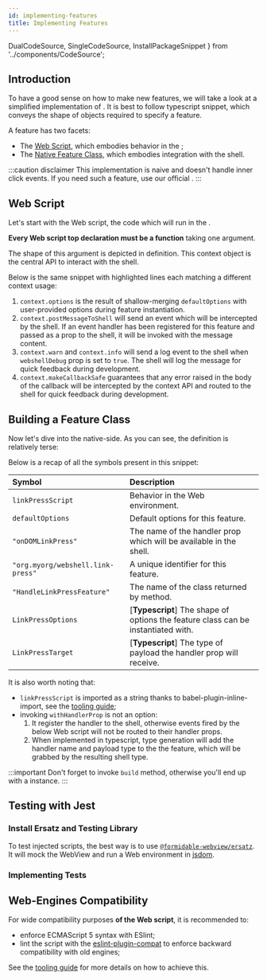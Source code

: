 ```yaml
---
id: implementing-features
title: Implementing Features
---
```


  DualCodeSource,
  SingleCodeSource,
  InstallPackageSnippet
} from '../components/CodeSource';

## Introduction

To have a good sense on how to make new features, we will take a look at
a simplified implementation of <APIReference reference="HandleLinkPressFeature"
type="variable" />. It is best to follow typescript snippet, which conveys the
shape of objects required to specify a feature.

A feature has two facets:

- The [Web Script](#web-script), which embodies behavior in the <WebView />;
- The [Native Feature Class](#building-a-feature-class), which embodies integration with the shell.

:::caution disclaimer
This implementation is naive and doesn't handle inner click events. If you need such a feature, use our official <APIReference reference="HandleLinkPressFeature" type="variable" />.
:::

## Web Script

Let's start with the Web script, the code which will run in the <ReactReference name="WebView" type="class" />.

<SingleCodeSource source="HandleLinkPressFeature.webjs" lang="js" />

**Every Web script top declaration must be a function** taking one argument.

The shape of this argument is depicted in <APIReference reference="WebjsContext" type="interface" /> definition.
This context object is the central API to interact with the shell.

<APIBox reference="WebjsContext" type="interface" />

Below is the same snippet with highlighted lines each matching a different context usage:

<SingleCodeSource
  lines="5,6,11,16"
  source="HandleLinkPressFeature.webjs"
  lang="js"
/>

1. `context.options` is the result of shallow-merging `defaultOptions` with user-provided options during feature instantiation.
2. `context.postMessageToShell` will send an event which will be intercepted by the shell. If an event handler has been registered for this feature and passed as a prop to the shell, it will be invoked with the message content.
3. `context.warn` and `context.info` will send a log event to the shell when `webshellDebug` prop is set to `true`. The shell will log the message for quick feedback during development.
4. `context.makeCallbackSafe` guarantees that any error raised in the body of the callback will be intercepted by the context API and routed to the shell for quick feedback during development.

## Building a Feature Class

<APIBox reference="FeatureBuilder" type="class" />

Now let's dive into the native-side. As you can see, the definition is relatively terse:

<DualCodeSource sourceBase="HandleLinkPressFeature" />

Below is a recap of all the symbols present in this snippet:

| Symbol                            | Description                                                                                                       |
| :-------------------------------- | :---------------------------------------------------------------------------------------------------------------- |
| `linkPressScript`                 | Behavior in the Web environment.                                                                                  |
| `defaultOptions`                  | Default options for this feature.                                                                                 |
| `"onDOMLinkPress"`                | The name of the handler prop which will be available in the shell.                                                |
| `"org.myorg/webshell.link-press"` | A unique identifier for this feature.                                                                             |
| `"HandleLinkPressFeature"`        | The name of the class returned by <APIReference reference="FeatureBuilder" type="class" member="build" /> method. |
| `LinkPressOptions`                | [**Typescript**] The shape of options the feature class can be instantiated with.                                 |
| `LinkPressTarget`                 | [**Typescript**] The type of payload the handler prop will receive.                                               |

It is also worth noting that:

- `linkPressScript` is imported as a string thanks to babel-plugin-inline-import, see the [tooling guide](./tooling);
- invoking `withHandlerProp` is not an option:
  1. It register the handler to the shell, otherwise events fired by the below Web script will not be routed to their handler props.
  2. When implemented in typescript, type generation will add the handler name and payload type to the the feature, which will be grabbed by the resulting shell type.

:::important
Don't forget to invoke `build` method, otherwise you'll end up with a <APIReference reference="FeatureBuilder" type="class" /> instance.
:::

## Testing with Jest

### Install Ersatz and Testing Library

To test injected scripts, the best way is to use
[`@formidable-webview/ersatz`](https://github.com/formidable-webview/ersatz).
It will mock the WebView and run a Web environment in [jsdom](https://github.com/jsdom/jsdom).

<InstallPackageSnippet
  dev
  packages="@testing-library/react-native @formidable-webview/ersatz @formidable-webview/ersatz-testing"
/>

### Implementing Tests

<DualCodeSource jsx sourceBase="HandleLinkPressFeature.test" />

## Web-Engines Compatibility

For wide compatibility purposes **of the Web script**, it is recommended to:

- enforce ECMAScript 5 syntax with ESlint;
- lint the script with the
  [eslint-plugin-compat](https://www.npmjs.com/package/eslint-plugin-compat) to
  enforce backward compatibility with old engines;

See the [tooling guide](./tooling) for more details on how to achieve this.
